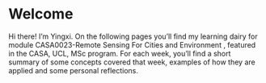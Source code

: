 # Welcome {.unnumbered}

Hi there! I'm Yingxi. On the following pages you'll find my learning dairy for module CASA0023-Remote Sensing For Cities and Environment , featured in the CASA, UCL, MSc program. For each week, you'll find a short summary of some concepts covered that week, examples of how they are applied and some personal reflections.
